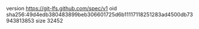 version https://git-lfs.github.com/spec/v1
oid sha256:49d4edb380483899beb306601725d6b11117118251283ad4500db73943813853
size 32452
